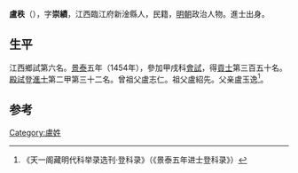 '''盧秩'''（{{bd|1411年||？}}），字'''崇績'''，江西臨江府新淦縣人，民籍，[[明朝|明朝]]政治人物。進士出身。

== 生平 ==
江西鄉試第六名。[[景泰|景泰]]五年（1454年），參加甲戌科[[會試|會試]]，得[[貢士|貢士]]第三百五十名。[[殿試|殿試]]登[[進士|進士]]第二甲第三十二名。曾祖父盧志仁。祖父盧紹先。父亲盧玉逸<ref>《天一阁藏明代科举录选刊·登科录》（《景泰五年进士登科录》）</ref>。

==参考==
{{reflist}}

{{明朝人物小作品}}
{{景泰五年甲戌科殿試金榜}}

[[Category:盧姓|Category:盧姓]]